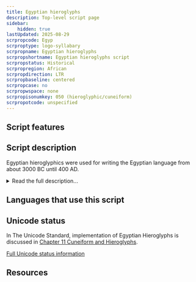 ```yaml
---
title: Egyptian hieroglyphs
description: Top-level script page
sidebar:
    hidden: true
lastUpdated: 2025-08-29
scrpropcode: Egyp
scrproptype: logo-syllabary
scrpropname: Egyptian hieroglyphs
scrpropshortname: Egyptian hieroglyphs script
scrpropstatus: Historical
scrpropregion: African
scrpropdirection: LTR
scrpropbaseline: centered
scrpropcase: no
scrpropwspace: none
scrpropisonumkey: 050 (hieroglyphic/cuneiform)
scrpropotcode: unspecified
---
```



## Script features

<ScriptInfo />

## Script description

Egyptian hieroglyphics were used for writing the Egyptian language from about 3000 BC until 400 AD.

<details>
<summary>Read the full description...</summary>Symbols resembling hieroglyphs had been used by artisans in the region since 4000 BC, but with no ascertainable linguistic content. The first hieroglyphs were used for making inscriptions on buildings and tombs. Later they came to be used to decorate jewelry, record events on papyrus and to put a royal or divine signature, called a _cartouche_ on an item.

The Egyptian hieroglyphic system of writing consisted of both phonetic symbols and pictographs. There were about 30 symbols representing single consonants, plus about 130 bilateral and trilateral symbols which represented two or three consonants. For example, the heart-with-trachea symbol represented the consonants n + f + r, pronounced _nefer_. Some symbols were used as phonetic complements, which reinforced the final consonant in a bi- or trilateral symbol. Vowels were not written. Pictograms were symbols which visually resembled the item or concept they represented. In total there were an estimated 7000 pictograms, but these were not all in use at the same time.

Some symbols could be used either as a pictogram or as a phonetic symbol. For example, a rectangular spiral represented both the sound [pr], and the concept of a house. Combined with the fact that vowels were not written, this resulted in some symbols or combinations of symbols having multiple possible meanings. To indicate which meaning was intended, a third class of symbol, called _determinatives_, was used. Often, a small vertical stroke underneath the symbol was used to indicate that the object/concept - rather than the phonetic - interpretation was intended. Another example of a determinative was a pictogram of a pair of legs to indicate that the preceding symbol was a verb of movement.

Egyptian hieroglyphic writing did not use any punctuation or word spacing. Symbols were arranged either in vertical columns or horizontal rows, and could be read from right to left or from left to right. In order to demonstrate in which direction the text had been written, the scribe would orientate any animate pictograms (that is, symbols in the shape of a human or animal) to face in the intended direction of reading.
</details>

## Languages that use this script

<WsList script='Egyp' wsMax='5' />

## Unicode status

In The Unicode Standard, implementation of Egyptian Hieroglyphs is discussed in [Chapter 11 Cuneiform and Hieroglyphs](http://www.unicode.org/versions/latest/ch11.pdf).


[Full Unicode status information](/scrlang/unicode/egyp-unicode)

## Resources

<ScriptResources detailSummary='seemore' />

